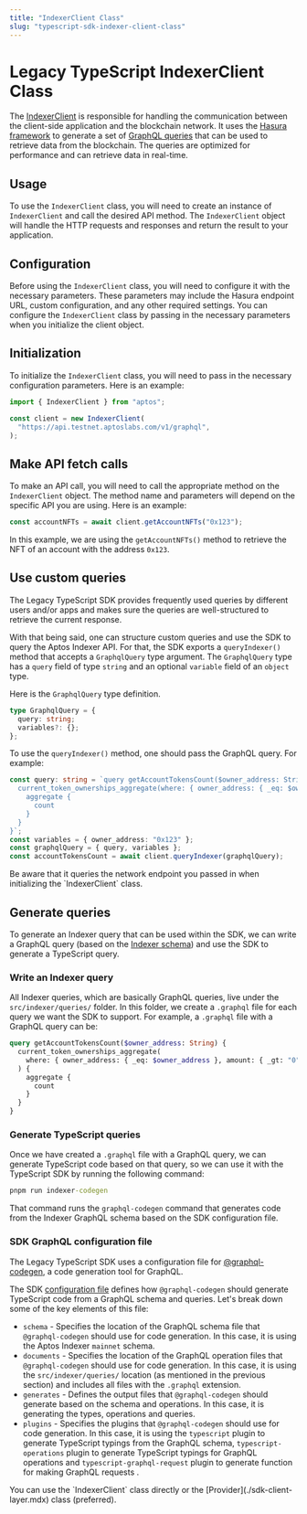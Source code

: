 ```yaml
---
title: "IndexerClient Class"
slug: "typescript-sdk-indexer-client-class"
---
```



# Legacy TypeScript IndexerClient Class

The [IndexerClient](https://github.com/aptos-labs/aptos-core/blob/main/ecosystem/typescript/sdk/src/providers/indexer.ts) is responsible for handling the communication between the client-side application and the blockchain network. It uses the [Hasura framework](https://hasura.io/) to generate a set of [GraphQL queries](https://cloud.hasura.io/public/graphiql?endpoint=https://api.mainnet.aptoslabs.com/v1/graphql) that can be used to retrieve data from the blockchain. The queries are optimized for performance and can retrieve data in real-time.

## Usage

To use the `IndexerClient` class, you will need to create an instance of `IndexerClient` and call the desired API method. The `IndexerClient` object will handle the HTTP requests and responses and return the result to your application.

## Configuration

Before using the `IndexerClient` class, you will need to configure it with the necessary parameters. These parameters may include the Hasura endpoint URL, custom configuration, and any other required settings. You can configure the `IndexerClient` class by passing in the necessary parameters when you initialize the client object.

## Initialization

To initialize the `IndexerClient` class, you will need to pass in the necessary configuration parameters. Here is an example:

```ts
import { IndexerClient } from "aptos";

const client = new IndexerClient(
  "https://api.testnet.aptoslabs.com/v1/graphql",
);
```

## Make API fetch calls

To make an API call, you will need to call the appropriate method on the `IndexerClient` object. The method name and parameters will depend on the specific API you are using. Here is an example:

```ts
const accountNFTs = await client.getAccountNFTs("0x123");
```

In this example, we are using the `getAccountNFTs()` method to retrieve the NFT of an account with the address `0x123`.

## Use custom queries

The Legacy TypeScript SDK provides frequently used queries by different users and/or apps and makes sure the queries are well-structured to retrieve the current response.

With that being said, one can structure custom queries and use the SDK to query the Aptos Indexer API. For that, the SDK exports a `queryIndexer()` method that accepts a `GraphqlQuery` type argument. The `GraphqlQuery` type has a `query` field of type `string` and an optional `variable` field of an `object` type.

Here is the `GraphqlQuery` type definition.

```ts
type GraphqlQuery = {
  query: string;
  variables?: {};
};
```

To use the `queryIndexer()` method, one should pass the GraphQL query. For example:

```ts
const query: string = `query getAccountTokensCount($owner_address: String) {
  current_token_ownerships_aggregate(where: { owner_address: { _eq: $owner_address }, amount: { _gt: "0" } }) {
    aggregate {
      count
    }
  }
}`;
const variables = { owner_address: "0x123" };
const graphqlQuery = { query, variables };
const accountTokensCount = await client.queryIndexer(graphqlQuery);
```

<Callout type="info">
Be aware that it queries the network endpoint you passed in when initializing the `IndexerClient` class.
</Callout>

## Generate queries

To generate an Indexer query that can be used within the SDK, we can write a GraphQL query (based on the [Indexer schema](https://cloud.hasura.io/public/graphiql?endpoint=https://api.mainnet.aptoslabs.com/v1/graphql)) and use the SDK to generate a TypeScript query.

### Write an Indexer query

All Indexer queries, which are basically GraphQL queries, live under the `src/indexer/queries/` folder. In this folder, we create a `.graphql` file for each query we want the SDK to support. For example, a `.graphql` file with a GraphQL query can be:

```graphql
query getAccountTokensCount($owner_address: String) {
  current_token_ownerships_aggregate(
    where: { owner_address: { _eq: $owner_address }, amount: { _gt: "0" } }
  ) {
    aggregate {
      count
    }
  }
}
```

### Generate TypeScript queries

Once we have created a `.graphql` file with a GraphQL query, we can generate TypeScript code based on that query, so we can use it with the TypeScript SDK by running the following command:

```cmd
pnpm run indexer-codegen
```

That command runs the `graphql-codegen` command that generates code from the Indexer GraphQL schema based on the SDK configuration file.

### SDK GraphQL configuration file

The Legacy TypeScript SDK uses a configuration file for [@graphql-codegen](https://the-guild.dev/graphql/codegen), a code generation tool for GraphQL.

The SDK [configuration file](https://github.com/aptos-labs/aptos-core/blob/main/ecosystem/typescript/sdk/src/indexer/codegen.yml) defines how `@graphql-codegen` should generate TypeScript code from a GraphQL schema and queries. Let's break down some of the key elements of this file:

- `schema` - Specifies the location of the GraphQL schema file that `@graphql-codegen` should use for code generation. In this case, it is using the Aptos Indexer `mainnet` schema.
- `documents` - Specifies the location of the GraphQL operation files that `@graphql-codegen` should use for code generation. In this case, it is using the `src/indexer/queries/` location (as mentioned in the previous section) and includes all files with the `.graphql` extension.
- `generates` - Defines the output files that `@graphql-codegen` should generate based on the schema and operations. In this case, it is generating the types, operations and queries.
- `plugins` - Specifies the plugins that `@graphql-codegen` should use for code generation. In this case, it is using the `typescript` plugin to generate TypeScript typings from the GraphQL schema, `typescript-operations` plugin to generate TypeScript typings for GraphQL operations and `typescript-graphql-request` plugin to generate function for making GraphQL requests .

<Callout type="info">
You can use the `IndexerClient` class directly or the [Provider](./sdk-client-layer.mdx) class (preferred).
</Callout>
